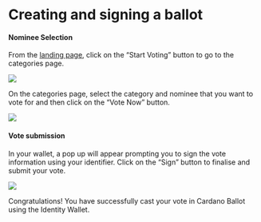 
# Creating and signing a ballot

#### Nominee Selection

From the [landing page](https://voting.summit.cardano.org/), click on the “Start Voting” button to go to the categories page.

<Image
  src="/img/ballot/cardano-ballot-landing-verified.png"
  width={800}
  height={300}
/>

On the categories page, select the category and nominee that you want to vote for and then click on the “Vote Now” button.

<Image src="/img/ballot/cast-vote/cast-vote-1.png" width={800} height={300} />

#### Vote submission

In your wallet, a pop up will appear prompting you to sign the vote information using your identifier.
Click on the “Sign” button to finalise and submit your vote.

<Image src="/img/ballot/cast-vote/cast-vote-2.png" width={350} height={300} />

Congratulations! You have successfully cast your vote in Cardano Ballot using the Identity Wallet.
